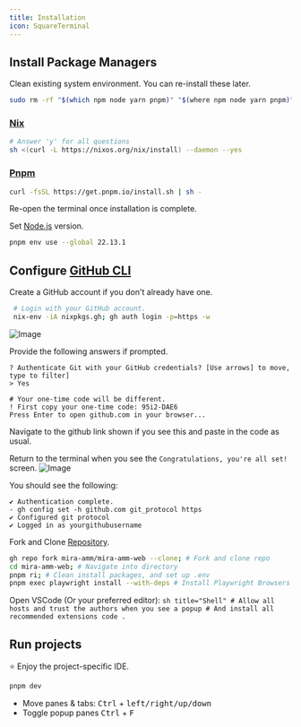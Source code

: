 ```yaml
---
title: Installation
icon: SquareTerminal
---
```


<div className='fd-steps [&_h2]:fd-step'>

## Install Package Managers

Clean existing system environment. You can re-install these later.
```sh title="Terminal"
sudo rm -rf "$(which npm node yarn pnpm)" "$(where npm node yarn pnpm)"
```

### [Nix](https://nixos.org/)

```sh title="Terminal"
# Answer 'y' for all questions
sh <(curl -L https://nixos.org/nix/install) --daemon --yes
```

### [Pnpm](https://pnpm.io)

```sh title="Terminal"
curl -fsSL https://get.pnpm.io/install.sh | sh -
```

Re-open the terminal once installation is complete.

Set [Node.js](https://nodejs.org/en) version.
```sh title="Terminal"
pnpm env use --global 22.13.1
```

## Configure [GitHub CLI](https://github.com/cli/cli#installation)


Create a GitHub account if you don't already have one.

```sh title="Terminal"
 # Login with your GitHub account.
 nix-env -iA nixpkgs.gh; gh auth login -p=https -w
```

![Image](https://github.com/user-attachments/assets/0821355c-3622-427d-9c23-eca20f3ae310)

Provide the following answers if prompted.
```
? Authenticate Git with your GitHub credentials? [Use arrows] to move, type to filter]
> Yes

# Your one-time code will be different.
! First copy your one-time code: 95i2-DAE6
Press Enter to open github.com in your browser...
```
Navigate to the github link shown if you see this and paste in the code as usual.

Return to the terminal when you see the `Congratulations, you're all set!` screen.
![Image](https://github.com/user-attachments/assets/aad9a7b5-07d7-4968-a306-c44b18cb3f14)

You should see the following:
```
✔ Authentication complete.
- gh config set -h github.com git_protocol https
✔ Configured git protocol
✔ Logged in as yourgithubusername
```

Fork and Clone [Repository](https://github.com/mira-amm/mira-amm-web).

```sh title="Terminal"
gh repo fork mira-amm/mira-amm-web --clone; # Fork and clone repo
cd mira-amm-web; # Navigate into directory
pnpm ri; # Clean install packages, and set up .env
pnpm exec playwright install --with-deps # Install Playwright Browsers for E2E Testing
```

Open VSCode (Or your preferred editor):
          ```sh title="Shell"
          # Allow all hosts and trust the authors when you see a popup
          # And install all recommended extensions
          code .
          ```

  ## Run projects

⭐ Enjoy the project-specific IDE.

   ```sh title="Shell"
   pnpm dev
   ```
- Move panes & tabs: <kbd>Ctrl</kbd> + <kbd>left/right/up/down</kbd>
- Toggle popup panes <kbd>Ctrl</kbd> + <kbd>F</kbd>

</div>
